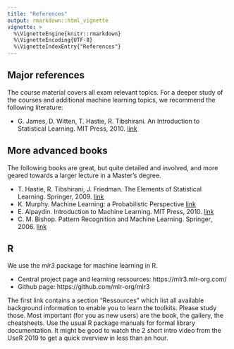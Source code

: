 ```yaml
---
title: "References"
output: rmarkdown::html_vignette
vignette: >
  %\VignetteEngine{knitr::rmarkdown}
  %\VignetteEncoding{UTF-8}
  %\VignetteIndexEntry{"References"}
---
```


## Major references

The course material covers all exam relevant topics. For a deeper study of the courses and additional machine learning topics, we recommend the following literature:

* G. James, D. Witten, T. Hastie, R. Tibshirani. An Introduction to Statistical Learning. MIT Press, 2010. [link](http://www-bcf.usc.edu/~gareth/ISL/)

## More advanced books

The following books are great, but quite detailed and involved, and more geared towards a larger lecture in a Master's degree.

* T. Hastie, R. Tibshirani, J. Friedman. The Elements of Statistical Learning. Springer, 2009. [link](https://web.stanford.edu/~hastie/ElemStatLearn/)
* K. Murphy. Machine Learning: a Probabilistic Perspective [link](https://www.cs.ubc.ca/~murphyk/MLbook/)
* E. Alpaydin. Introduction to Machine Learning. MIT Press, 2010. [link](http://www.cmpe.boun.edu.tr/~ethem/i2ml2e/)
* C. M. Bishop. Pattern Recognition and Machine Learning. Springer, 2006. [link](http://research.microsoft.com/en-us/um/people/cmbishop/prml/)

## R

We use the *mlr3* package for machine learning in R.

* Central project page and learning ressources: https://mlr3.mlr-org.com/
* Github page: https://github.com/mlr-org/mlr3

The first link contains a section "Ressources" which list all available background information to enable you to learn the toolkits.
Please study those. Most important (for you as new users) are the book, the gallery, the cheatsheets. 
Use the usual R package manuals for formal library documentation.
It might be good to watch the 2 short intro video from the UseR 2019 to get a quick overview in less than an hour.

